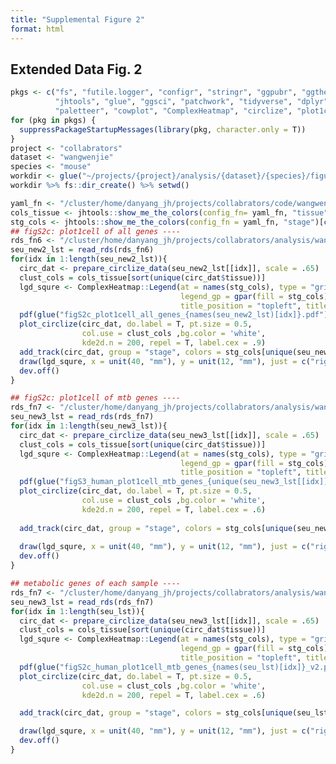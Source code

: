 ```yaml
---
title: "Supplemental Figure 2"
format: html
---
```

## Extended Data Fig. 2

```r

pkgs <- c("fs", "futile.logger", "configr", "stringr", "ggpubr", "ggthemes", 
          "jhtools", "glue", "ggsci", "patchwork", "tidyverse", "dplyr", "Seurat", 
          "paletteer", "cowplot", "ComplexHeatmap", "circlize", "plot1cell")  
for (pkg in pkgs) {
  suppressPackageStartupMessages(library(pkg, character.only = T))
}
project <- "collabrators"
dataset <- "wangwenjie"
species <- "mouse"
workdir <- glue("~/projects/{project}/analysis/{dataset}/{species}/figures/figS2")
workdir %>% fs::dir_create() %>% setwd()

yaml_fn <- "/cluster/home/danyang_jh/projects/collabrators/code/wangwenjie/mouse/figures/configs.yaml"
cols_tissue <- jhtools::show_me_the_colors(config_fn= yaml_fn, "tissue")
stg_cols <- jhtools::show_me_the_colors(config_fn = yaml_fn, "stage")[c("CS12", "CS14", "CS18")]
## figS2c: plot1cell of all genes ----
rds_fn6 <- "/cluster/home/danyang_jh/projects/collabrators/analysis/wangwenjie/mouse/figures/rds/human_visium_all_gene_lst.rds"
seu_new2_lst = read_rds(rds_fn6)
for(idx in 1:length(seu_new2_lst)){
  circ_dat <- prepare_circlize_data(seu_new2_lst[[idx]], scale = .65)
  clust_cols = cols_tissue[sort(unique(circ_dat$tissue))]
  lgd_squre <- ComplexHeatmap::Legend(at = names(stg_cols), type = "grid", 
                                      legend_gp = gpar(fill = stg_cols), 
                                      title_position = "topleft", title = "stage")
  pdf(glue("figS2c_plot1cell_all_genes_{names(seu_new2_lst)[idx]}.pdf"), width = 8, height = 8)
  plot_circlize(circ_dat, do.label = T, pt.size = 0.5,
                col.use = clust_cols ,bg.color = 'white',
                kde2d.n = 200, repel = T, label.cex = .9)
  add_track(circ_dat, group = "stage", colors = stg_cols[unique(seu_new2_lst[[idx]]$stage)], track_num = 2) 
  draw(lgd_squre, x = unit(40, "mm"), y = unit(12, "mm"), just = c("right", "bottom"))
  dev.off()
}

## figS2c: plot1cell of mtb genes ----
rds_fn7 <- "/cluster/home/danyang_jh/projects/collabrators/analysis/wangwenjie/mouse/figures/rds/human_visium_all_gene_lst.rds"
seu_new3_lst = read_rds(rds_fn7)
for(idx in 1:length(seu_new3_lst)){
  circ_dat <- prepare_circlize_data(seu_new3_lst[[idx]], scale = .65)
  clust_cols = cols_tissue[sort(unique(circ_dat$tissue))]
  lgd_squre <- ComplexHeatmap::Legend(at = names(stg_cols), type = "grid", 
                                      legend_gp = gpar(fill = stg_cols), 
                                      title_position = "topleft", title = "stage")
  pdf(glue("figS3_human_plot1cell_mtb_genes_{unique(seu_new3_lst[[idx]]$stage)}.pdf"), width = 8, height = 8)
  plot_circlize(circ_dat, do.label = T, pt.size = 0.5,
                col.use = clust_cols ,bg.color = 'white',
                kde2d.n = 200, repel = T, label.cex = .6)
  
  add_track(circ_dat, group = "stage", colors = stg_cols[unique(seu_new3_lst[[idx]]$stage)], track_num = 2) 
  
  draw(lgd_squre, x = unit(40, "mm"), y = unit(12, "mm"), just = c("right", "bottom"))
  dev.off()
}

## metabolic genes of each sample ---- 
rds_fn7 <- "/cluster/home/danyang_jh/projects/collabrators/analysis/wangwenjie/mouse/figures/rds/hsa_visium_mtb_gene_lst.rds"
seu_new3_lst = read_rds(rds_fn7)
for(idx in 1:length(seu_lst)){
  circ_dat <- prepare_circlize_data(seu_new3_lst[[idx]], scale = .65)
  clust_cols = cols_tissue[sort(unique(circ_dat$tissue))]
  lgd_squre <- ComplexHeatmap::Legend(at = names(stg_cols), type = "grid",
                                      legend_gp = gpar(fill = stg_cols),
                                      title_position = "topleft", title = "stage")
  pdf(glue("figS2c_human_plot1cell_mtb_genes_{names(seu_lst)[idx]}_v2.pdf"), width = 8, height = 8)
  plot_circlize(circ_dat, do.label = T, pt.size = 0.5,
                col.use = clust_cols ,bg.color = 'white',
                kde2d.n = 200, repel = T, label.cex = .6)

  add_track(circ_dat, group = "stage", colors = stg_cols[unique(seu_lst[[idx]]$stage)], track_num = 2)

  draw(lgd_squre, x = unit(40, "mm"), y = unit(12, "mm"), just = c("right", "bottom"))
  dev.off()
}




```
